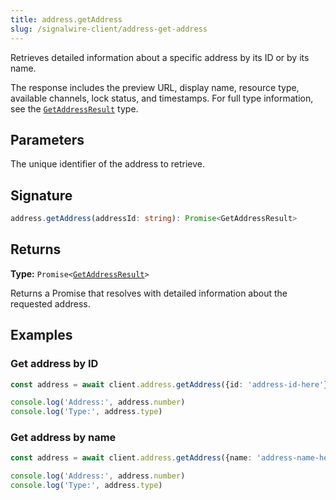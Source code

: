```yaml
---
title: address.getAddress
slug: /signalwire-client/address-get-address
---
```



Retrieves detailed information about a specific address by its ID or by its name. 

The response includes the preview URL, display name, resource type, available channels, lock status, and timestamps.
For full type information, see the [`GetAddressResult`](../../Types/index.mdx#getaddressresult) type.

## Parameters

<APIField name="addressId" type="string" required>
  The unique identifier of the address to retrieve.
</APIField>

## Signature

```typescript
address.getAddress(addressId: string): Promise<GetAddressResult>
```

## Returns

**Type:** `Promise<`[`GetAddressResult`](../../Types/index.mdx#getaddressresult)`>`

Returns a Promise that resolves with detailed information about the requested address.

## Examples

### Get address by ID

```typescript
const address = await client.address.getAddress({id: 'address-id-here'})

console.log('Address:', address.number)
console.log('Type:', address.type)
```

### Get address by name

```typescript
const address = await client.address.getAddress({name: 'address-name-here'})

console.log('Address:', address.number)
console.log('Type:', address.type)
```

